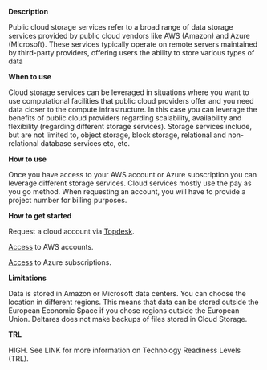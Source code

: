 **Description**

Public cloud storage services refer to a broad range of data storage services provided by public cloud vendors like AWS (Amazon) and Azure (Microsoft). These services typically operate on remote servers maintained by third-party providers, offering users the ability to store various types of data

**When to use**

Cloud storage services can be leveraged in situations where you want to use computational facilities that public cloud providers offer and you need data closer to the compute infrastructure. In this case you can leverage the benefits of public cloud providers regarding scalability, availability and flexibility (regarding different storage services). Storage services include, but are not limited to, object storage, block storage, relational and non-relational database services etc, etc.

**How to use**

Once you have access to your AWS account or Azure subscription you can leverage different storage services. Cloud services mostly use the pay as you go method. When requesting an account, you will have to provide a project number for billing purposes.

**How to get started**

Request a cloud account via [Topdesk](https://deltares.topdesk.net).

[Access](https://deltares.awsapps.com/start#/) to AWS accounts.

[Access](https://portal.azure.com/) to Azure subscriptions.

**Limitations**

Data is stored in Amazon or Microsoft data centers. You can choose the location in different regions. This means that data can be stored outside the European Economic Space if you chose regions outside the European Union. Deltares does not make backups of files stored in Cloud Storage.

**TRL**

HIGH. See LINK for more information on Technology Readiness Levels (TRL).